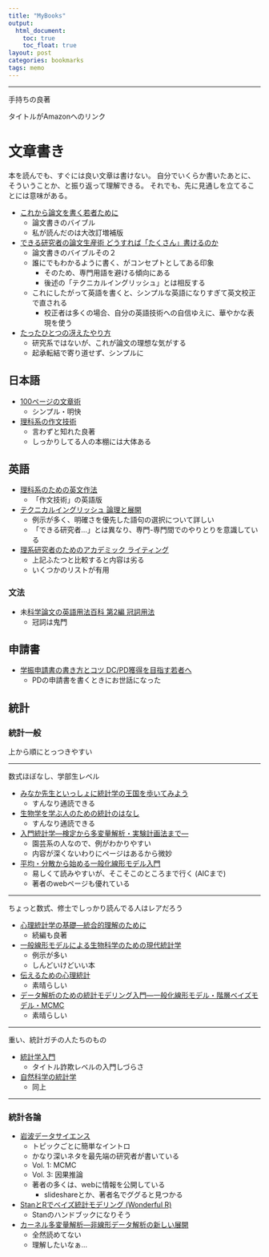 ```yaml
---
title: "MyBooks"
output:
  html_document:
    toc: true
    toc_float: true
layout: post
categories: bookmarks
tags: memo
---
```


-------

手持ちの良著

タイトルがAmazonへのリンク

# 文章書き

本を読んでも、すぐには良い文章は書けない。
自分でいくらか書いたあとに、そういうことか、と振り返って理解できる。
それでも、先に見通しを立てることには意味がある。

- [これから論文を書く若者ために](https://www.amazon.co.jp/%E3%81%93%E3%82%8C%E3%81%8B%E3%82%89%E8%AB%96%E6%96%87%E3%82%92%E6%9B%B8%E3%81%8F%E8%8B%A5%E8%80%85%E3%81%AE%E3%81%9F%E3%82%81%E3%81%AB-%E7%A9%B6%E6%A5%B5%E3%81%AE%E5%A4%A7%E6%94%B9%E8%A8%82%E7%89%88-%E9%85%92%E4%BA%95-%E8%81%A1%E6%A8%B9/dp/4320005953)
    - 論文書きのバイブル
    - 私が読んだのは大改訂増補版
- [できる研究者の論文生産術 どうすれば「たくさん」書けるのか](https://www.amazon.co.jp/%E3%81%A7%E3%81%8D%E3%82%8B%E7%A0%94%E7%A9%B6%E8%80%85%E3%81%AE%E8%AB%96%E6%96%87%E7%94%9F%E7%94%A3%E8%A1%93-%E3%81%A9%E3%81%86%E3%81%99%E3%82%8C%E3%81%B0%E3%80%8C%E3%81%9F%E3%81%8F%E3%81%95%E3%82%93%E3%80%8D%E6%9B%B8%E3%81%91%E3%82%8B%E3%81%AE%E3%81%8B-KS%E7%A7%91%E5%AD%A6%E4%B8%80%E8%88%AC%E6%9B%B8-%E3%83%9D%E3%83%BC%E3%83%AB-J%E3%83%BB%E3%82%B7%E3%83%AB%E3%83%B4%E3%82%A3%E3%82%A2/dp/4061531530)
    - 論文書きのバイブルその２
    - 誰にでもわかるように書く、がコンセプトとしてある印象
        - そのため、専門用語を避ける傾向にある
        - 後述の「テクニカルイングリッシュ」とは相反する
    - これにしたがって英語を書くと、シンプルな英語になりすぎて英文校正で直される
        - 校正者は多くの場合、自分の英語技術への自信ゆえに、華やかな表現を使う

- [たったひとつの冴えたやり方](https://www.amazon.co.jp/dp/4152089512/ref=dp_ob_title_bk)
    - 研究系ではないが、これが論文の理想な気がする
    - 起承転結で寄り道せず、シンプルに

## 日本語

- [100ページの文章術](https://www.amazon.co.jp/100%E3%83%9A%E3%83%BC%E3%82%B8%E3%81%AE%E6%96%87%E7%AB%A0%E8%A1%93-%EF%BC%8D%E3%82%8F%E3%81%8B%E3%82%8A%E3%82%84%E3%81%99%E3%81%84%E6%96%87%E7%AB%A0%E3%81%AE%E6%9B%B8%E3%81%8D%E6%96%B9%E3%81%AE%E3%81%99%E3%81%B9%E3%81%A6%E3%81%8C%E3%81%93%E3%81%93%E3%81%AB%EF%BC%8D-%E9%85%92%E4%BA%95-%E8%81%A1%E6%A8%B9/dp/4320005856)
    - シンプル・明快
- [理科系の作文技術](https://www.amazon.co.jp/%E7%90%86%E7%A7%91%E7%B3%BB%E3%81%AE%E4%BD%9C%E6%96%87%E6%8A%80%E8%A1%93-%E4%B8%AD%E5%85%AC%E6%96%B0%E6%9B%B8-624-%E6%9C%A8%E4%B8%8B-%E6%98%AF%E9%9B%84/dp/4121006240/ref=sr_1_2?ie=UTF8&qid=1483189329&sr=8-2&keywords=%E7%90%86%E7%A7%91%E7%B3%BB%E3%81%AE%E3%81%9F%E3%82%81%E3%81%AE%E8%8B%B1%E6%96%87%E4%BD%9C%E6%B3%95)
    - 言わずと知れた良著
    - しっかりしてる人の本棚には大体ある

## 英語

- [理科系のための英文作法](https://www.amazon.co.jp/%E7%90%86%E7%A7%91%E7%B3%BB%E3%81%AE%E3%81%9F%E3%82%81%E3%81%AE%E8%8B%B1%E6%96%87%E4%BD%9C%E6%B3%95-%E6%96%87%E7%AB%A0%E3%82%92%E3%81%AA%E3%82%81%E3%82%89%E3%81%8B%E3%81%AB%E3%81%A4%E3%81%AA%E3%81%90%E5%9B%9B%E3%81%A4%E3%81%AE%E6%B3%95%E5%89%87-%E4%B8%AD%E5%85%AC%E6%96%B0%E6%9B%B8-%E6%9D%89%E5%8E%9F-%E5%8E%9A%E5%90%89/dp/412101216X/ref=sr_1_1?ie=UTF8&qid=1483189329&sr=8-1&keywords=%E7%90%86%E7%A7%91%E7%B3%BB%E3%81%AE%E3%81%9F%E3%82%81%E3%81%AE%E8%8B%B1%E6%96%87%E4%BD%9C%E6%B3%95)
    - 「作文技術」の英語版
- [テクニカルイングリッシュ 論理と展開](https://www.amazon.co.jp/%E3%83%86%E3%82%AF%E3%83%8B%E3%82%AB%E3%83%AB%E3%83%BB%E3%82%A4%E3%83%B3%E3%82%B0%E3%83%AA%E3%83%83%E3%82%B7%E3%83%A5%E2%80%95%E8%AB%96%E7%90%86%E3%81%A8%E5%B1%95%E9%96%8B-%E7%AF%A0%E7%94%B0-%E7%BE%A9%E6%98%8E/dp/4523263973)
    - 例示が多く、明確さを優先した語句の選択について詳しい
    - 「できる研究者...」とは異なり、専門-専門間でのやりとりを意識している
- [理系研究者のためのアカデミック ライティング](https://www.amazon.co.jp/%E7%90%86%E7%B3%BB%E7%A0%94%E7%A9%B6%E8%80%85%E3%81%AE%E3%81%9F%E3%82%81%E3%81%AE%E3%82%A2%E3%82%AB%E3%83%87%E3%83%9F%E3%83%83%E3%82%AF-%E3%83%A9%E3%82%A4%E3%83%86%E3%82%A3%E3%83%B3%E3%82%B0-%E3%83%92%E3%83%A9%E3%83%AA%E3%83%BC%E3%83%BB%E3%82%B0%E3%83%A9%E3%82%B9%E3%83%9E%E3%83%B3-%E3%83%87%E3%82%A3%E3%83%BC%E3%83%AB/dp/4489021186)
    - 上記ふたつと比較すると内容は劣る
    - いくつかのリストが有用

### 文法

- 未[科学論文の英語用法百科 第2編 冠詞用法](https://www.amazon.co.jp/%E7%A7%91%E5%AD%A6%E8%AB%96%E6%96%87%E3%81%AE%E8%8B%B1%E8%AA%9E%E7%94%A8%E6%B3%95%E7%99%BE%E7%A7%91-%E7%AC%AC2%E7%B7%A8-%E5%86%A0%E8%A9%9E%E7%94%A8%E6%B3%95-%E3%82%B0%E3%83%AC%E3%83%B3-%E3%83%91%E3%82%B1%E3%83%83%E3%83%88/dp/4814000480)
    - 冠詞は鬼門
  

## 申請書

- [学振申請書の書き方とコツ DC/PD獲得を目指す若者へ](https://www.amazon.co.jp/%E5%AD%A6%E6%8C%AF%E7%94%B3%E8%AB%8B%E6%9B%B8%E3%81%AE%E6%9B%B8%E3%81%8D%E6%96%B9%E3%81%A8%E3%82%B3%E3%83%84-DC-PD%E7%8D%B2%E5%BE%97%E3%82%92%E7%9B%AE%E6%8C%87%E3%81%99%E8%8B%A5%E8%80%85%E3%81%B8-KS%E7%A7%91%E5%AD%A6%E4%B8%80%E8%88%AC%E6%9B%B8-%E5%A4%A7%E4%B8%8A/dp/4061531603)
    - PDの申請書を書くときにお世話になった


## 統計

### 統計一般

上から順にとっつきやすい

-----

数式ほぼなし、学部生レベル

- [みなか先生といっしょに統計学の王国を歩いてみよう](https://www.amazon.co.jp/%E3%81%BF%E3%81%AA%E3%81%8B%E5%85%88%E7%94%9F%E3%81%A8%E3%81%84%E3%81%A3%E3%81%97%E3%82%87%E3%81%AB-%E7%B5%B1%E8%A8%88%E5%AD%A6%E3%81%AE%E7%8E%8B%E5%9B%BD%E3%82%92%E6%AD%A9%E3%81%84%E3%81%A6%E3%81%BF%E3%82%88%E3%81%86%E3%80%9C%E6%83%85%E5%A0%B1%E3%81%AE%E6%B5%B7%E3%81%A8%E6%8E%A8%E8%AB%96%E3%81%AE%E5%B1%B1%E3%82%92%E8%B6%8A%E3%81%88%E3%82%8B%E7%BF%BC%E3%82%92%E3%82%A2%E3%83%8A%E3%82%BF%E3%81%AB%EF%BC%81-%E4%B8%89%E4%B8%AD-%E4%BF%A1%E5%AE%8F/dp/4758120587)
    - すんなり通読できる
- [生物学を学ぶ人のための統計のはなし](https://www.amazon.co.jp/%E7%94%9F%E7%89%A9%E5%AD%A6%E3%82%92%E5%AD%A6%E3%81%B6%E4%BA%BA%E3%81%AE%E3%81%9F%E3%82%81%E3%81%AE%E7%B5%B1%E8%A8%88%E3%81%AE%E3%81%AF%E3%81%AA%E3%81%97-%E3%81%8D%E3%81%BF%E3%81%AB%E3%82%82%E5%87%BA%E3%81%9B%E3%82%8B%E6%9C%89%E6%84%8F%E5%B7%AE-%E7%B2%95%E8%B0%B7-%E8%8B%B1%E4%B8%80/dp/4829921234/ref=pd_sbs_14_t_1?_encoding=UTF8&psc=1&refRID=P332XS65Q775Y9QX3N93)
    - すんなり通読できる
- [入門統計学—検定から多変量解析・実験計画法まで—](https://www.amazon.co.jp/%E5%85%A5%E9%96%80-%E7%B5%B1%E8%A8%88%E5%AD%A6-%E2%88%92%E6%A4%9C%E5%AE%9A%E3%81%8B%E3%82%89%E5%A4%9A%E5%A4%89%E9%87%8F%E8%A7%A3%E6%9E%90%E3%83%BB%E5%AE%9F%E9%A8%93%E8%A8%88%E7%94%BB%E6%B3%95%E3%81%BE%E3%81%A7%E2%88%92-%E6%A0%97%E5%8E%9F-%E4%BC%B8%E4%B8%80/dp/4274068552)
    - 園芸系の人なので、例がわかりやすい
    - 内容が深くないわりにページはあるから微妙
- [平均・分散から始める一般化線形モデル入門](https://www.amazon.co.jp/%E5%B9%B3%E5%9D%87%E3%83%BB%E5%88%86%E6%95%A3%E3%81%8B%E3%82%89%E5%A7%8B%E3%82%81%E3%82%8B%E4%B8%80%E8%88%AC%E5%8C%96%E7%B7%9A%E5%BD%A2%E3%83%A2%E3%83%87%E3%83%AB%E5%85%A5%E9%96%80-%E9%A6%AC%E5%A0%B4-%E7%9C%9F%E5%93%89/dp/4903814742)
    - 易しくて読みやすいが、そこそこのところまで行く (AICまで)
    - 著者のwebページも優れている

-----

ちょっと数式、修士でしっかり読んでる人はレアだろう

- [心理統計学の基礎―統合的理解のために ](https://www.amazon.co.jp/%E5%BF%83%E7%90%86%E7%B5%B1%E8%A8%88%E5%AD%A6%E3%81%AE%E5%9F%BA%E7%A4%8E-%E7%B5%B1%E5%90%88%E7%9A%84%E7%90%86%E8%A7%A3%E3%81%AE%E3%81%9F%E3%82%81%E3%81%AB-%E6%9C%89%E6%96%90%E9%96%A3%E3%82%A2%E3%83%AB%E3%83%9E-%E5%8D%97%E9%A2%A8%E5%8E%9F-%E6%9C%9D%E5%92%8C/dp/4641121605/ref=sr_1_1?s=books&ie=UTF8&qid=1489632585&sr=1-1&keywords=%E5%8D%97%E9%A2%A8%E5%8E%9F+%E6%9C%9D%E5%92%8C)
    - 続編も良著
- [一般線形モデルによる生物科学のための現代統計学](https://www.amazon.co.jp/%E4%B8%80%E8%88%AC%E7%B7%9A%E5%BD%A2%E3%83%A2%E3%83%87%E3%83%AB%E3%81%AB%E3%82%88%E3%82%8B%E7%94%9F%E7%89%A9%E7%A7%91%E5%AD%A6%E3%81%AE%E3%81%9F%E3%82%81%E3%81%AE%E7%8F%BE%E4%BB%A3%E7%B5%B1%E8%A8%88%E5%AD%A6%E2%80%95%E3%81%82%E3%81%AA%E3%81%9F%E3%81%AE%E5%AE%9F%E9%A8%93%E3%82%92%E3%81%A9%E3%81%AE%E3%82%88%E3%81%86%E3%81%AB%E8%A7%A3%E6%9E%90%E3%81%99%E3%82%8B%E3%81%8B-%E3%82%A2%E3%83%A9%E3%83%B3-%E3%82%B0%E3%83%A9%E3%83%95%E3%82%A7%E3%83%B3/dp/4320056396) 
    - 例示が多い
    - しんどいけどいい本
- [伝えるための心理統計](https://www.amazon.co.jp/%E4%BC%9D%E3%81%88%E3%82%8B%E3%81%9F%E3%82%81%E3%81%AE%E5%BF%83%E7%90%86%E7%B5%B1%E8%A8%88-%E5%8A%B9%E6%9E%9C%E9%87%8F%E3%83%BB%E4%BF%A1%E9%A0%BC%E5%8C%BA%E9%96%93%E3%83%BB%E6%A4%9C%E5%AE%9A%E5%8A%9B-%E5%A4%A7%E4%B9%85%E4%BF%9D%E8%A1%97%E4%BA%9C/dp/4326250720)
    - 素晴らしい
- [データ解析のための統計モデリング入門---一般化線形モデル・階層ベイズモデル・MCMC](https://www.amazon.co.jp/dp/product/400006973X/ref=as_li_tf_tl?camp=247&creative=1211&creativeASIN=400006973X&ie=UTF8&linkCode=as2&tag=bookmeter_book_middle_detail_pc_login-22)
    - 素晴らしい

-----

重い、統計ガチの人たちのもの

- [統計学入門](https://www.amazon.co.jp/%E7%B5%B1%E8%A8%88%E5%AD%A6%E5%85%A5%E9%96%80-%E5%9F%BA%E7%A4%8E%E7%B5%B1%E8%A8%88%E5%AD%A6-%E6%9D%B1%E4%BA%AC%E5%A4%A7%E5%AD%A6%E6%95%99%E9%A4%8A%E5%AD%A6%E9%83%A8%E7%B5%B1%E8%A8%88%E5%AD%A6%E6%95%99%E5%AE%A4/dp/4130420658)
    - タイトル詐欺レベルの入門しづらさ
- [自然科学の統計学](https://www.amazon.co.jp/%E8%87%AA%E7%84%B6%E7%A7%91%E5%AD%A6%E3%81%AE%E7%B5%B1%E8%A8%88%E5%AD%A6-%E5%9F%BA%E7%A4%8E%E7%B5%B1%E8%A8%88%E5%AD%A6-%E6%9D%B1%E4%BA%AC%E5%A4%A7%E5%AD%A6%E6%95%99%E9%A4%8A%E5%AD%A6%E9%83%A8%E7%B5%B1%E8%A8%88%E5%AD%A6%E6%95%99%E5%AE%A4/dp/4130420674/ref=pd_sbs_14_t_2?_encoding=UTF8&psc=1&refRID=WG7P2MX2CFGBFJ9CFVXZ)
    - 同上

-----

### 統計各論

- [岩波データサイエンス](https://sites.google.com/site/iwanamidatascience/)
    - トピックごとに簡単なイントロ
    - かなり深いネタを最先端の研究者が書いている
    - Vol. 1: MCMC
    - Vol. 3: 因果推論
    - 著者の多くは、webに情報を公開している
        - slideshareとか、著者名でググると見つかる
        
- [StanとRでベイズ統計モデリング (Wonderful R)](https://www.amazon.co.jp/dp/product/4320112423/ref=as_li_tf_tl?camp=247&creative=1211&creativeASIN=4320112423&ie=UTF8&linkCode=as2&tag=bookmeter_book_middle_detail_pc_login-22)
    - Stanのハンドブックになりそう
    
- [カーネル多変量解析―非線形データ解析の新しい展開](https://www.amazon.co.jp/%E3%82%AB%E3%83%BC%E3%83%8D%E3%83%AB%E5%A4%9A%E5%A4%89%E9%87%8F%E8%A7%A3%E6%9E%90_%E9%9D%9E%E7%B7%9A%E5%BD%A2%E3%83%87%E3%83%BC%E3%82%BF%E8%A7%A3%E6%9E%90%E3%81%AE%E6%96%B0%E3%81%97%E3%81%84%E5%B1%95%E9%96%8B-%E3%82%B7%E3%83%AA%E3%83%BC%E3%82%BA%E7%A2%BA%E7%8E%87%E3%81%A8%E6%83%85%E5%A0%B1%E3%81%AE%E7%A7%91%E5%AD%A6-%E8%B5%A4%E7%A9%82-%E6%98%AD%E5%A4%AA%E9%83%8E/dp/4000069713/ref=pd_sim_14_5?_encoding=UTF8&psc=1&refRID=WT4J4HHD1N3CMC0E3YCT)
    - 全然読めてない
    - 理解したいなぁ...
    
